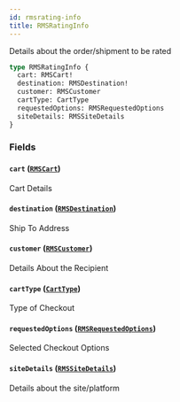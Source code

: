 ```yaml
---
id: rmsrating-info
title: RMSRatingInfo
---
```


Details about the order/shipment to be rated

```graphql
type RMSRatingInfo {
  cart: RMSCart!
  destination: RMSDestination!
  customer: RMSCustomer
  cartType: CartType
  requestedOptions: RMSRequestedOptions
  siteDetails: RMSSiteDetails
}
```

### Fields

#### `cart` ([`RMSCart`](../rate-manager-service/inputs/rmscart))

Cart Details

#### `destination` ([`RMSDestination`](../rate-manager-service/inputs/rmsdestination))

Ship To Address

#### `customer` ([`RMSCustomer`](../rate-manager-service/inputs/rmscustomer))

Details About the Recipient

#### `cartType` ([`CartType`](../rate-manager-service/enums/cart-type))

Type of Checkout

#### `requestedOptions` ([`RMSRequestedOptions`](../rate-manager-service/inputs/rmsrequested-options))

Selected Checkout Options

#### `siteDetails` ([`RMSSiteDetails`](../rate-manager-service/inputs/rmssite-details))

Details about the site/platform
